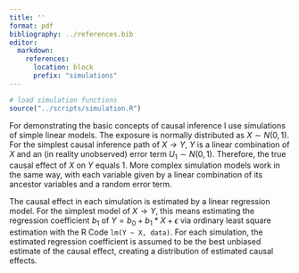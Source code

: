 ```yaml
---
title: ''
format: pdf
bibliography: ../references.bib
editor:
  markdown:
    references: 
      location: block
      prefix: "simulations"
---
```


```r
# load simulation functions
source("../scripts/simulation.R")
```

For demonstrating the basic concepts of causal inference I use simulations of simple linear models. The exposure is normally distributed as $X \sim N(0,1)$. For the simplest causal inference path of $X \rightarrow Y$, $Y$ is a linear combination of $X$ and an (in reality unobserved) error term $U_1 \sim N(0,1)$. Therefore, the true causal effect of $X$ on $Y$ equals 1.  More complex simulation models work in the same way, with each variable given by a linear combination of its ancestor variables and a random error term.

The causal effect in each simulation is estimated by a linear regression model. For the simplest model of $X \rightarrow Y$, this means estimating the regression coefficient $b_1$ of $Y = b_0 + b_1 * X + \epsilon$ via ordinary least square estimation with the R Code `lm(Y ~ X, data)`. For each simulation, the estimated regression coefficient is assumed to be the best unbiased estimate of the causal effect, creating a distribution of estimated causal effects. 

